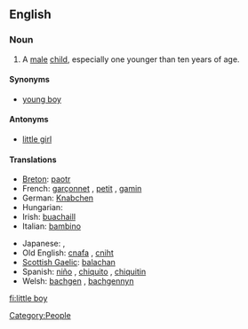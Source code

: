 ==English==

===Noun===
{{en-noun|sg=[[little]] [[boy]]}}

# A [[male]] [[child]], especially one younger than ten years of age.

====Synonyms====
* [[young boy]]

====Antonyms====
* [[little girl]]

====Translations====
{{trans-top|a male child}}
* [[Breton]]: [[paotr]] {{m}}
* French: [[garçonnet]] {{m}}, [[petit]] {{m}}, [[gamin]] {{m}}
* German: [[Knabchen]] {{m}}
* Hungarian: {{t|hu|kisfiú}}
* Irish: [[buachaill]] {{m}}
* Italian: [[bambino]] {{m}}
{{trans-mid}}
* Japanese: {{t|ja|男の子|tr=otoko no ko|sc=Jpan}}, {{t|ja|男児|tr=danji|sc=Jpan}}
* Old English: [[cnafa]] {{m}}, [[cniht]] {{m}}
* [[Scottish Gaelic]]: [[balachan]] {{m}}
* Spanish: [[niño]] {{m}}, [[chiquito]] {{m}}, [[chiquitin]] {{m}}
* Welsh: [[bachgen]] {{m}}, [[bachgennyn]] {{m}}
{{trans-bottom}}

[[Category:People]]

[[fi:little boy]]